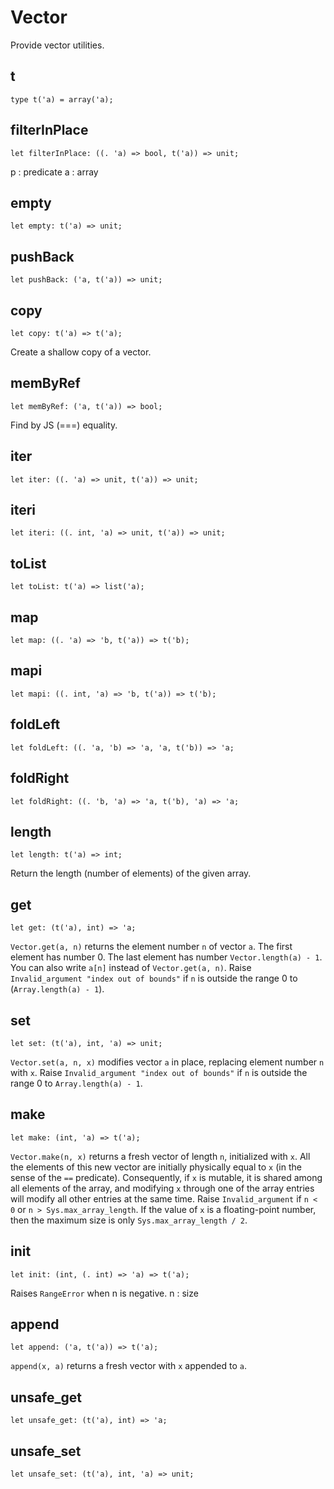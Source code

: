 # Vector

<Intro>

Provide vector utilities.

</Intro>

## t

```re sig
type t('a) = array('a);
```

## filterInPlace

```re sig
let filterInPlace: ((. 'a) => bool, t('a)) => unit;
```

p : predicate
a : array

## empty

```re sig
let empty: t('a) => unit;
```

## pushBack

```re sig
let pushBack: ('a, t('a)) => unit;
```

## copy

```re sig
let copy: t('a) => t('a);
```

Create a shallow copy of a vector.

## memByRef

```re sig
let memByRef: ('a, t('a)) => bool;
```

Find by JS (===) equality.

## iter

```re sig
let iter: ((. 'a) => unit, t('a)) => unit;
```

## iteri

```re sig
let iteri: ((. int, 'a) => unit, t('a)) => unit;
```

## toList

```re sig
let toList: t('a) => list('a);
```

## map

```re sig
let map: ((. 'a) => 'b, t('a)) => t('b);
```

## mapi

```re sig
let mapi: ((. int, 'a) => 'b, t('a)) => t('b);
```

## foldLeft

```re sig
let foldLeft: ((. 'a, 'b) => 'a, 'a, t('b)) => 'a;
```

## foldRight

```re sig
let foldRight: ((. 'b, 'a) => 'a, t('b), 'a) => 'a;
```

## length

```re sig
let length: t('a) => int;
```

Return the length (number of elements) of the given array.

## get

```re sig
let get: (t('a), int) => 'a;
```

`Vector.get(a, n)` returns the element number `n` of vector `a`. The first element has number 0. The last element has number `Vector.length(a) - 1`. You can also write `a[n]` instead of `Vector.get(a, n)`.
Raise `Invalid_argument "index out of bounds"` if `n` is outside the range 0 to (`Array.length(a) - 1`).

## set

```re sig
let set: (t('a), int, 'a) => unit;
```

`Vector.set(a, n, x)` modifies vector `a` in place, replacing element number `n` with `x`.
Raise `Invalid_argument "index out of bounds"` if `n` is outside the range 0 to `Array.length(a) - 1`.

## make

```re sig
let make: (int, 'a) => t('a);
```

`Vector.make(n, x)` returns a fresh vector of length `n`, initialized with `x`. All the elements of this new vector are initially physically equal to `x` (in the sense of the `==` predicate).
Consequently, if `x` is mutable, it is shared among all elements of the array, and modifying `x` through one of the array entries will modify all other entries at the same time.
Raise `Invalid_argument` if `n < 0` or `n > Sys.max_array_length`. If the value of `x` is a floating-point number, then the maximum size is only `Sys.max_array_length / 2`.

## init

```re sig
let init: (int, (. int) => 'a) => t('a);
```

Raises `RangeError` when n is negative.
n : size

## append

```re sig
let append: ('a, t('a)) => t('a);
```

`append(x, a)` returns a fresh vector with `x` appended to `a`.

## unsafe_get

```re sig
let unsafe_get: (t('a), int) => 'a;
```

## unsafe_set

```re sig
let unsafe_set: (t('a), int, 'a) => unit;
```
